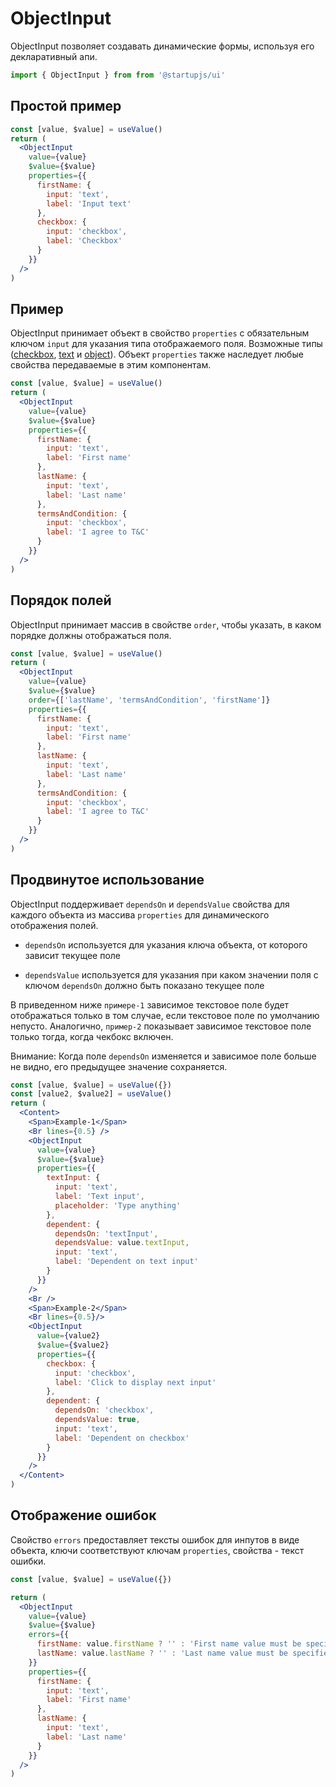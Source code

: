 
# ObjectInput

ObjectInput позволяет создавать динамические формы, используя его декларативный апи.

```jsx
import { ObjectInput } from from '@startupjs/ui'
```

## Простой пример

```jsx example
const [value, $value] = useValue()
return (
  <ObjectInput
    value={value}
    $value={$value}
    properties={{
      firstName: {
        input: 'text',
        label: 'Input text'
      },
      checkbox: {
        input: 'checkbox',
        label: 'Checkbox'
      }
    }}
  />
)
```

## Пример
ObjectInput принимает объект в свойство `properties` с обязательным ключом `input` для указания типа отображаемого поля. Возможные типы ([сheckbox](/docs/components/Checkbox), [text](/docs/components/TextInput) и [object](/docs/components/ObjectInput)). Объект `properties` также наследует любые свойства передаваемые в этим компонентам.

```jsx example
const [value, $value] = useValue()
return (
  <ObjectInput
    value={value}
    $value={$value}
    properties={{
      firstName: {
        input: 'text',
        label: 'First name'
      },
      lastName: {
        input: 'text',
        label: 'Last name'
      },
      termsAndCondition: {
        input: 'checkbox',
        label: 'I agree to T&C'
      }
    }}
  />
)
```

## Порядок полей

ObjectInput принимает массив в свойстве `order`, чтобы указать, в каком порядке должны отображаться поля.

```jsx example
const [value, $value] = useValue()
return (
  <ObjectInput
    value={value}
    $value={$value}
    order={['lastName', 'termsAndCondition', 'firstName']}
    properties={{
      firstName: {
        input: 'text',
        label: 'First name'
      },
      lastName: {
        input: 'text',
        label: 'Last name'
      },
      termsAndCondition: {
        input: 'checkbox',
        label: 'I agree to T&C'
      }
    }}
  />
)
```

## Продвинутое использование

ObjectInput поддерживает `dependsOn` и `dependsValue` свойства для каждого объекта из массива `properties` для динамического отображения полей.

- `dependsOn` используется для указания ключа объекта, от которого зависит текущее поле

- `dependsValue` используется для указания при каком значении поля с ключом `dependsOn` должно быть показано текущее поле

В приведенном ниже `примере-1` зависимое текстовое поле будет отображаться только в том случае, если текстовое поле по умолчанию непусто. Аналогично, `пример-2` показывает зависимое текстовое поле только тогда, когда чекбокс включен.

Внимание: Когда поле `dependsOn` изменяется и зависимое поле больше не видно, его предыдущее значение сохраняется.

```jsx example
const [value, $value] = useValue({})
const [value2, $value2] = useValue()
return (
  <Content>
    <Span>Example-1</Span>
    <Br lines={0.5} />
    <ObjectInput
      value={value}
      $value={$value}
      properties={{
        textInput: {
          input: 'text',
          label: 'Text input',
          placeholder: 'Type anything'
        },
        dependent: {
          dependsOn: 'textInput',
          dependsValue: value.textInput,
          input: 'text',
          label: 'Dependent on text input'
        }
      }}
    />
    <Br />
    <Span>Example-2</Span>
    <Br lines={0.5}/>
    <ObjectInput
      value={value2}
      $value={$value2}
      properties={{
        checkbox: {
          input: 'checkbox',
          label: 'Click to display next input'
        },
        dependent: {
          dependsOn: 'checkbox',
          dependsValue: true,
          input: 'text',
          label: 'Dependent on checkbox'
        }
      }}
    />
  </Content>
)
```

## Отображение ошибок

Свойство `errors` предоставляет тексты ошибок для инпутов в виде объекта, ключи соответствуют ключам `properties`, свойства - текст ошибки.

```jsx example
const [value, $value] = useValue({})

return (
  <ObjectInput
    value={value}
    $value={$value}
    errors={{
      firstName: value.firstName ? '' : 'First name value must be specified',
      lastName: value.lastName ? '' : 'Last name value must be specified'
    }}
    properties={{
      firstName: {
        input: 'text',
        label: 'First name'
      },
      lastName: {
        input: 'text',
        label: 'Last name'
      }
    }}
  />
)
```
